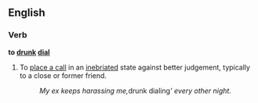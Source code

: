 ==English==

===Verb===
'''to [[drunk]] [[dial]]'''

# {{transitive|or|intransitive}} To [[place a call]] in an [[inebriated]] state against better judgement, typically to a close or former friend.
#: ''My ex keeps harassing me, ''drunk dialing''' every other night.''